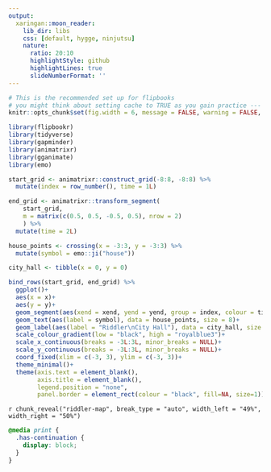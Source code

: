 ```yaml
---
output:
  xaringan::moon_reader:
    lib_dir: libs
    css: [default, hygge, ninjutsu]
    nature:
      ratio: 20:10
      highlightStyle: github
      highlightLines: true
      slideNumberFormat: ''
---
```



```r
# This is the recommended set up for flipbooks
# you might think about setting cache to TRUE as you gain practice --- building flipbooks from scracth can be time consuming
knitr::opts_chunk$set(fig.width = 6, message = FALSE, warning = FALSE, comment = "", cache = FALSE, fig.retina = 3)
```

```r
library(flipbookr)
library(tidyverse)
library(gapminder)
library(animatrixr)
library(gganimate)
library(emo)

start_grid <- animatrixr::construct_grid(-8:8, -8:8) %>% 
  mutate(index = row_number(), time = 1L)

end_grid <- animatrixr::transform_segment(
    start_grid,
    m = matrix(c(0.5, 0.5, -0.5, 0.5), nrow = 2)
    ) %>%
  mutate(time = 2L)

house_points <- crossing(x = -3:3, y = -3:3) %>% 
  mutate(symbol = emo::ji("house"))

city_hall <- tibble(x = 0, y = 0)
```

```r
bind_rows(start_grid, end_grid) %>% 
  ggplot()+
  aes(x = x)+
  aes(y = y)+
  geom_segment(aes(xend = xend, yend = yend, group = index, colour = time))+
  geom_text(aes(label = symbol), data = house_points, size = 8)+
  geom_label(aes(label = "Riddler\nCity Hall"), data = city_hall, size = 8, color = "brown")+
  scale_colour_gradient(low = "black", high = "royalblue3")+
  scale_x_continuous(breaks = -3L:3L, minor_breaks = NULL)+
  scale_y_continuous(breaks = -3L:3L, minor_breaks = NULL)+
  coord_fixed(xlim = c(-3, 3), ylim = c(-3, 3))+
  theme_minimal()+
  theme(axis.text = element_blank(),
        axis.title = element_blank(),
        legend.position = "none",
        panel.border = element_rect(colour = "black", fill=NA, size=1))
```

`r chunk_reveal("riddler-map", break_type = "auto", width_left = "49%", width_right = "50%")`

```css
@media print {
  .has-continuation {
    display: block;
  }
}
```